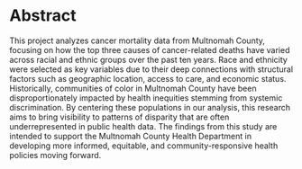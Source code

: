 # Abstract

This project analyzes cancer mortality data from Multnomah County, focusing on how the top three causes of cancer-related deaths have varied across racial and ethnic groups over the past ten years. Race and ethnicity were selected as key variables due to their deep connections with structural factors such as geographic location, access to care, and economic status. Historically, communities of color in Multnomah County have been disproportionately impacted by health inequities stemming from systemic discrimination. By centering these populations in our analysis, this research aims to bring visibility to patterns of disparity that are often underrepresented in public health data. The findings from this study are intended to support the Multnomah County Health Department in developing more informed, equitable, and community-responsive health policies moving forward.
